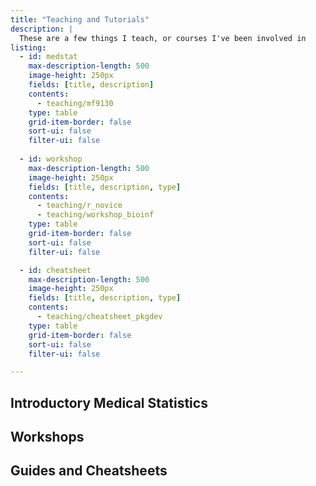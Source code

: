 ```yaml
---
title: "Teaching and Tutorials"
description: |
  These are a few things I teach, or courses I've been involved in
listing:
  - id: medstat
    max-description-length: 500
    image-height: 250px
    fields: [title, description]
    contents: 
      - teaching/mf9130
    type: table
    grid-item-border: false
    sort-ui: false
    filter-ui: false
    
  - id: workshop
    max-description-length: 500
    image-height: 250px
    fields: [title, description, type]
    contents: 
      - teaching/r_novice
      - teaching/workshop_bioinf
    type: table
    grid-item-border: false
    sort-ui: false
    filter-ui: false

  - id: cheatsheet
    max-description-length: 500
    image-height: 250px
    fields: [title, description, type]
    contents: 
      - teaching/cheatsheet_pkgdev
    type: table
    grid-item-border: false
    sort-ui: false
    filter-ui: false

---
```


## Introductory Medical Statistics

::: {#medstat}
:::


## Workshops

::: {#workshop}
:::

## Guides and Cheatsheets

::: {#cheatsheet}
:::



